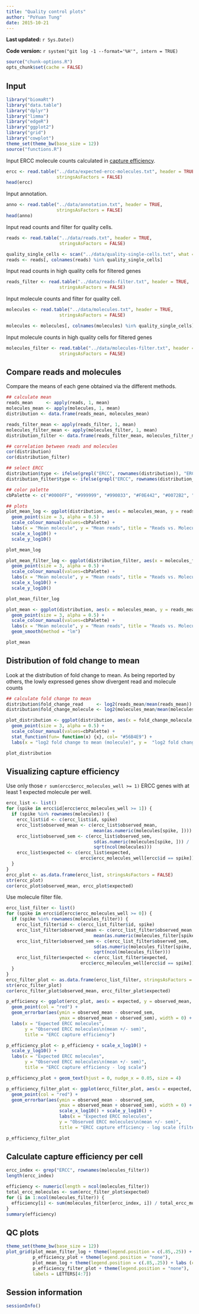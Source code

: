 ```yaml
---
title: "Quality control plots"
author: "PoYuan Tung"
date: 2015-10-21
---
```


**Last updated:** `r Sys.Date()`

**Code version:** `r system("git log -1 --format='%H'", intern = TRUE)`

```r
source("chunk-options.R")
opts_chunk$set(cache = FALSE)
```

## Input

```r
library("biomaRt")
library("data.table")
library("dplyr")
library("limma")
library("edgeR")
library("ggplot2")
library("grid")
library("cowplot")
theme_set(theme_bw(base_size = 12))
source("functions.R")
```

Input ERCC molecule counts calculated in [capture efficiency](capture-efficiency.html). 

```r
ercc <- read.table("../data/expected-ercc-molecules.txt", header = TRUE,
                   stringsAsFactors = FALSE)
head(ercc)
```

Input annotation.

```r
anno <- read.table("../data/annotation.txt", header = TRUE,
                   stringsAsFactors = FALSE)
head(anno)
```

Input read counts and filter for quality cells.

```r
reads <- read.table("../data/reads.txt", header = TRUE,
                    stringsAsFactors = FALSE)

quality_single_cells <- scan("../data/quality-single-cells.txt", what = "character")
reads <- reads[, colnames(reads) %in% quality_single_cells]
```

Input read counts in high quality cells for filtered genes

```r
reads_filter <- read.table("../data/reads-filter.txt", header = TRUE,
                    stringsAsFactors = FALSE)
```

Input molecule counts and filter for quality cell.

```r
molecules <- read.table("../data/molecules.txt", header = TRUE,
                    stringsAsFactors = FALSE)

molecules <- molecules[, colnames(molecules) %in% quality_single_cells]
```

Input molecule counts in high quality cells for filtered genes

```r
molecules_filter <- read.table("../data/molecules-filter.txt", header = TRUE,
                    stringsAsFactors = FALSE)
```

## Compare reads and molecules

Compare the means of each gene obtained via the different methods.

```r
## calculate mean
reads_mean     <- apply(reads, 1, mean)
molecules_mean <- apply(molecules, 1, mean)
distribution <- data.frame(reads_mean, molecules_mean)

reads_filter_mean <- apply(reads_filter, 1, mean)
molecules_filter_mean <- apply(molecules_filter, 1, mean)
distribution_filter <- data.frame(reads_filter_mean, molecules_filter_mean)

## correlation between reads and molecules
cor(distribution)
cor(distribution_filter)

## select ERCC
distribution$type <- ifelse(grepl("ERCC", rownames(distribution)), "ERCC", "gene")
distribution_filter$type <- ifelse(grepl("ERCC", rownames(distribution_filter)), "ERCC", "gene")

## color palette
cbPalette <- c("#0000FF", "#999999", "#990033", "#F0E442", "#0072B2", "#D55E00", "#CC79A7", "#009E73")

## plots
plot_mean_log <- ggplot(distribution, aes(x = molecules_mean, y = reads_mean, col = type)) + 
  geom_point(size = 3, alpha = 0.5) +  
  scale_colour_manual(values=cbPalette) + 
  labs(x = "Mean molecule", y = "Mean reads", title = "Reads vs. Molecules - log scale") + 
  scale_x_log10() + 
  scale_y_log10()

plot_mean_log

plot_mean_filter_log <- ggplot(distribution_filter, aes(x = molecules_filter_mean, y = reads_filter_mean, col = type)) + 
  geom_point(size = 3, alpha = 0.5) +  
  scale_colour_manual(values=cbPalette) + 
  labs(x = "Mean molecule", y = "Mean reads", title = "Reads vs. Molecules - log scale (filtered)") + 
  scale_x_log10() + 
  scale_y_log10()

plot_mean_filter_log

plot_mean <- ggplot(distribution, aes(x = molecules_mean, y = reads_mean, col = type)) + 
  geom_point(size = 3, alpha = 0.5) +  
  scale_colour_manual(values=cbPalette) + 
  labs(x = "Mean molecule", y = "Mean reads", title = "Reads vs. Molecules") +
  geom_smooth(method = "lm")

plot_mean

```

## Distribution of fold change to mean

Look at the distribution of fold change to mean. As being reported by others, the lowly expressed genes show divergent read and molecule counts

```r
## calculate fold change to mean
distribution$fold_change_read     <- log2(reads_mean/mean(reads_mean))
distribution$fold_change_molecule <- log2(molecules_mean/mean(molecules_mean))

plot_distribution <- ggplot(distribution, aes(x = fold_change_molecule, y = fold_change_read, col = type)) + 
  geom_point(size = 3, alpha = 0.5) + 
  scale_colour_manual(values=cbPalette) + 
  stat_function(fun= function(x) {x}, col= "#56B4E9") + 
  labs(x = "log2 fold change to mean (molecule)", y =  "log2 fold change to mean (reads)")

plot_distribution
```

## Visualizing capture efficiency

Use only those `r sum(ercc$ercc_molecules_well >= 1)` ERCC genes with at least 1 expected molecule per well.

```r
ercc_list <- list()
for (spike in ercc$id[ercc$ercc_molecules_well >= 1]) {
  if (spike %in% rownames(molecules)) {
    ercc_list$id <- c(ercc_list$id, spike)
    ercc_list$observed_mean <- c(ercc_list$observed_mean,
                                 mean(as.numeric(molecules[spike, ])))
    ercc_list$observed_sem <- c(ercc_list$observed_sem,
                                 sd(as.numeric(molecules[spike, ])) /
                                 sqrt(ncol(molecules)))
    ercc_list$expected <- c(ercc_list$expected,
                            ercc$ercc_molecules_well[ercc$id == spike])
  }
}
ercc_plot <- as.data.frame(ercc_list, stringsAsFactors = FALSE)
str(ercc_plot)
cor(ercc_plot$observed_mean, ercc_plot$expected)
```

Use molecule filter file. 

```r
ercc_list_filter <- list()
for (spike in ercc$id[ercc$ercc_molecules_well >= 0]) {
  if (spike %in% rownames(molecules_filter)) {
    ercc_list_filter$id <- c(ercc_list_filter$id, spike)
    ercc_list_filter$observed_mean <- c(ercc_list_filter$observed_mean,
                                 mean(as.numeric(molecules_filter[spike, ])))
    ercc_list_filter$observed_sem <- c(ercc_list_filter$observed_sem,
                                 sd(as.numeric(molecules_filter[spike, ])) /
                                 sqrt(ncol(molecules_filter)))
    ercc_list_filter$expected <- c(ercc_list_filter$expected,
                            ercc$ercc_molecules_well[ercc$id == spike])
  }
}
ercc_filter_plot <- as.data.frame(ercc_list_filter, stringsAsFactors = FALSE)
str(ercc_filter_plot)
cor(ercc_filter_plot$observed_mean, ercc_filter_plot$expected)
```

```r
p_efficiency <- ggplot(ercc_plot, aes(x = expected, y = observed_mean, label = id)) +
  geom_point(col = "red") +
  geom_errorbar(aes(ymin = observed_mean - observed_sem,
                    ymax = observed_mean + observed_sem), width = 0) +
  labs(x = "Expected ERCC molecules",
       y = "Observed ERCC molecules\n(mean +/- sem)",
       title = "ERCC capture efficiency")

p_efficiency_plot <- p_efficiency + scale_x_log10() +
  scale_y_log10() +
  labs(x = "Expected ERCC molecules",
       y = "Observed ERCC molecules\n(mean +/- sem)",
       title = "ERCC capture efficiency - log scale")

p_efficiency_plot + geom_text(hjust = 0, nudge_x = 0.05, size = 4)

p_efficiency_filter_plot <- ggplot(ercc_filter_plot, aes(x = expected, y = observed_mean)) +
  geom_point(col = "red") +
  geom_errorbar(aes(ymin = observed_mean - observed_sem,
                    ymax = observed_mean + observed_sem), width = 0) +
                    scale_x_log10() + scale_y_log10() +
                    labs(x = "Expected ERCC molecules",
                    y = "Observed ERCC molecules\n(mean +/- sem)",
                    title = "ERCC capture efficiency - log scale (filtered)")

p_efficiency_filter_plot
```

## Calculate capture efficiency per cell
```r
ercc_index <- grep("ERCC", rownames(molecules_filter))
length(ercc_index)

efficiency <- numeric(length = ncol(molecules_filter))
total_ercc_molecules <- sum(ercc_filter_plot$expected)
for (i in 1:ncol(molecules_filter)) {
  efficiency[i] <- sum(molecules_filter[ercc_index, i]) / total_ercc_molecules
}
summary(efficiency)
```

## QC plots
```r
theme_set(theme_bw(base_size = 12))
plot_grid(plot_mean_filter_log + theme(legend.position = c(.85,.25)) + labs (col = ""),
          p_efficiency_plot + theme(legend.position = "none"),
          plot_mean_log + theme(legend.position = c(.85,.25)) + labs (col = ""),
          p_efficiency_filter_plot + theme(legend.position = "none"),
          labels = LETTERS[4:7])
```

## Session information

```r
sessionInfo()
```
